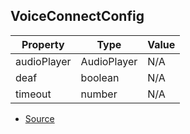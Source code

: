 ## VoiceConnectConfig

| Property | Type | Value |
| ----------- | ----------- | ----------- |
| audioPlayer | AudioPlayer | N/A |
| deaf | boolean | N/A |
| timeout | number | N/A |


- [Source](https://github.com/Androz2091/discord-player/blob/5a3437b/packages/discord-player/src/Structures/GuildQueue.ts#L46)